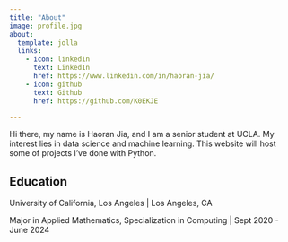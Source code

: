 ```yaml
---
title: "About"
image: profile.jpg
about:
  template: jolla
  links:
    - icon: linkedin
      text: LinkedIn
      href: https://www.linkedin.com/in/haoran-jia/
    - icon: github
      text: Github
      href: https://github.com/K0EKJE

---
```

Hi there, my name is Haoran Jia, and I am a senior student at UCLA. My interest lies in data science and machine learning. This website will host some of projects I've done with Python.

## Education

University of California, Los Angeles | Los Angeles, CA

Major in Applied Mathematics, Specialization in Computing | Sept 2020 - June 2024
